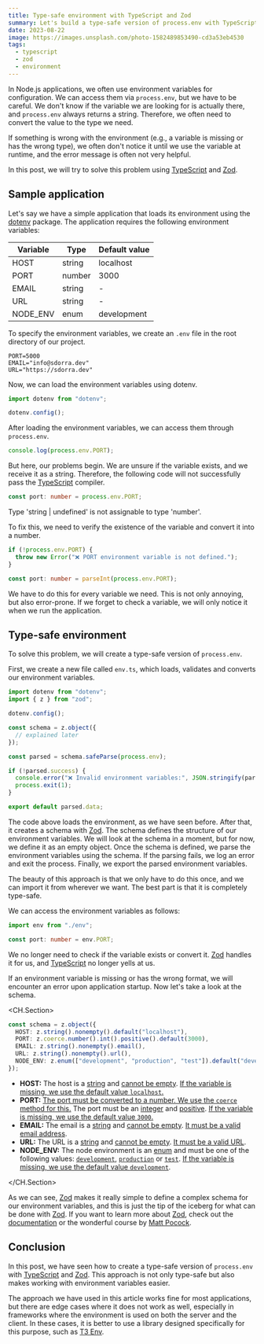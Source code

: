 ```yaml
---
title: Type-safe environment with TypeScript and Zod
summary: Let's build a type-safe version of process.env with TypeScript and Zod
date: 2023-08-22
image: https://images.unsplash.com/photo-1582489853490-cd3a53eb4530
tags:
  - typescript
  - zod
  - environment
---
```


In Node.js applications, we often use environment variables for configuration. We can access them via `process.env`, but we have to be careful. We don't know if the variable we are looking for is actually there, and `process.env` always returns a string. Therefore, we often need to convert the value to the type we need.

If something is wrong with the environment (e.g., a variable is missing or has the wrong type), we often don't notice it until we use the variable at runtime, and the error message is often not very helpful.

In this post, we will try to solve this problem using [TypeScript](https://www.typescriptlang.org/) and [Zod](https://zod.dev/).

## Sample application

Let's say we have a simple application that loads its environment using the [dotenv](https://www.npmjs.com/package/dotenv) package. The application requires the following environment variables:

| Variable | Type   | Default value |
| -------- | ------ | ------------- |
| HOST     | string | localhost     |
| PORT     | number | 3000          |
| EMAIL    | string | -             |
| URL      | string | -             |
| NODE_ENV | enum   | development   |

To specify the environment variables, we create an `.env` file in the root directory of our project.

```env .env
PORT=5000
EMAIL="info@sdorra.dev"
URL="https://sdorra.dev"
```

Now, we can load the environment variables using dotenv.

```ts app.ts
import dotenv from "dotenv";

dotenv.config();
```

After loading the environment variables, we can access them through `process.env`.

```ts app.ts
console.log(process.env.PORT);
```

But here, our problems begin. We are unsure if the variable exists, and we receive it as a string. Therefore, the following code will not successfully pass the [TypeScript](https://www.typescriptlang.org/) compiler.

```ts app.ts
const port: number = process.env.PORT;
```

<Notification type="error">Type 'string | undefined' is not assignable to type 'number'.</Notification>

To fix this, we need to verify the existence of the variable and convert it into a number.

```ts app.ts
if (!process.env.PORT) {
  throw new Error("❌ PORT environment variable is not defined.");
}

const port: number = parseInt(process.env.PORT);
```

We have to do this for every variable we need.
This is not only annoying, but also error-prone.
If we forget to check a variable, we will only notice it when we run the application.

## Type-safe environment

To solve this problem, we will create a type-safe version of `process.env`.

First, we create a new file called `env.ts`, which loads, validates and converts our environment variables.

```ts env.ts
import dotenv from "dotenv";
import { z } from "zod";

dotenv.config();

const schema = z.object({
  // explained later
});

const parsed = schema.safeParse(process.env);

if (!parsed.success) {
  console.error("❌ Invalid environment variables:", JSON.stringify(parsed.error.format(), null, 4));
  process.exit(1);
}

export default parsed.data;
```

The code above loads the environment, as we have seen before. After that, it creates a schema with [Zod](https://zod.dev/). The schema defines the structure of our environment variables. We will look at the schema in a moment, but for now, we define it as an empty object. Once the schema is defined, we parse the environment variables using the schema. If the parsing fails, we log an error and exit the process. Finally, we export the parsed environment variables.

The beauty of this approach is that we only have to do this once, and we can import it from wherever we want. The best part is that it is completely type-safe.

We can access the environment variables as follows:

```ts app.ts
import env from "./env";

const port: number = env.PORT;
```

We no longer need to check if the variable exists or convert it. [Zod](https://zod.dev/) handles it for us, and [TypeScript](https://www.typescriptlang.org/) no longer yells at us.

If an environment variable is missing or has the wrong format, we will encounter an error upon application startup.
Now let's take a look at the schema.

<CH.Section>

```ts env.ts
const schema = z.object({
  HOST: z.string().nonempty().default("localhost"),
  PORT: z.coerce.number().int().positive().default(3000),
  EMAIL: z.string().nonempty().email(),
  URL: z.string().nonempty().url(),
  NODE_ENV: z.enum(["development", "production", "test"]).default("development"),
});
```

- **HOST:** The host is a [string](focus://2[10:18]) and [cannot be empty](focus://2[19:29]). [If the variable is missing, we use the default value `localhost`.](focus://2[30:50])
- **PORT:** [The port must be converted to a number. We use the `coerce` method for this.](focus://3[9:25]) The port must be an [integer](focus://3[26:31]) and [positive](focus://3[32:42]). [If the variable is missing, we use the default value `3000`.](focus://3[43:56])
- **EMAIL:** The email is a [string](focus://4[11:19]) and [cannot be empty](focus://4[20:30]). [It must be a valid email address](focus://4[31:38]).
- **URL:** The URL is a [string](focus://5[9:17]) and [cannot be empty](focus://5[18:28]). [It must be a valid URL](focus://5[29:34]).
- **NODE_ENV:** The node environment is an [enum](focus://6[14:19]) and must be one of the following values: [`development`](focus://6[21:33]), [`production`](focus://6[35:47]) or [`test`](focus://6[49:55]). [If the variable is missing, we use the default value `development`](focus://6[58:80]).

</CH.Section>

As we can see, [Zod](https://zod.dev/) makes it really simple to define a complex schema for our environment variables, and this is just the tip of the iceberg for what can be done with [Zod](https://zod.dev/). If you want to learn more about [Zod](https://zod.dev/), check out the [documentation](https://zod.dev/) or the wonderful course by [Matt Pocock](https://www.totaltypescript.com/tutorials/zod).

## Conclusion

In this post, we have seen how to create a type-safe version of `process.env` with [TypeScript](https://www.typescriptlang.org/) and [Zod](https://zod.dev/). This approach is not only type-safe but also makes working with environment variables easier.

The approach we have used in this article works fine for most applications, but there are edge cases where it does not work as well, especially in frameworks where the environment is used on both the server and the client. In these cases, it is better to use a library designed specifically for this purpose, such as [T3 Env](https://env.t3.gg).
